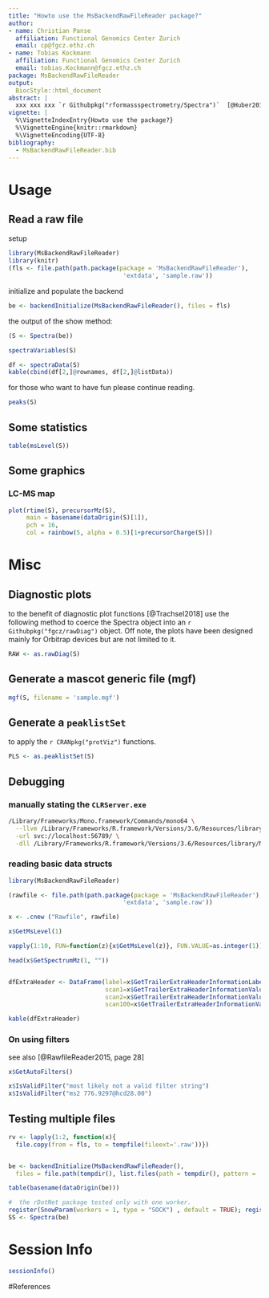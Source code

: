 ```yaml
---
title: "Howto use the MsBackendRawFileReader package?"
author:
- name: Christian Panse
  affiliation: Functional Genomics Center Zurich
  email: cp@fgcz.ethz.ch
- name: Tobias Kockmann
  affiliation: Functional Genomics Center Zurich
  email: tobias.Kockmann@fgcz.ethz.ch
package: MsBackendRawFileReader
output:
  BiocStyle::html_document
abstract: |
  xxx xxx xxx `r Githubpkg("rformassspectrometry/Spectra")`  [@Huber2015, @Trachsel2018]
vignette: |
  %\VignetteIndexEntry{Howto use the package?}
  %\VignetteEngine{knitr::rmarkdown}
  %\VignetteEncoding{UTF-8}
bibliography:
  - MsBackendRawFileReader.bib
---
```


# Usage

## Read a raw file

setup
```r
library(MsBackendRawFileReader)
library(knitr)
(fls <- file.path(path.package(package = 'MsBackendRawFileReader'),
                                'extdata', 'sample.raw'))
```

initialize and populate the backend
```r
be <- backendInitialize(MsBackendRawFileReader(), files = fls)
```

the output of the show method:
```r
(S <- Spectra(be))
```


```r
spectraVariables(S)
```


```r
df <- spectraData(S)
kable(cbind(df[2,]@rownames, df[2,]@listData))
```

for those who want to have fun please continue reading.


```r
peaks(S)
```

## Some statistics

```r
table(msLevel(S))
```

## Some graphics


### LC-MS map
```r
plot(rtime(S), precursorMz(S),
     main = basename(dataOrigin(S)[1]),
     pch = 16,
     col = rainbow(5, alpha = 0.5)[1+precursorCharge(S)])
```



# Misc


## Diagnostic plots

to the benefit of diagnostic plot functions [@Trachsel2018] use the following
method to coerce the Spectra object into an `r Githubpkg("fgcz/rawDiag")`
object.
Off note, the plots have been designed mainly for Orbitrap devices but are not
limited to it.

```r
RAW <- as.rawDiag(S)
```

## Generate a mascot generic file (mgf)

```r
mgf(S, filename = 'sample.mgf')
```


## Generate a `peaklistSet`

to apply the `r CRANpkg("protViz")` functions.

```r
PLS <- as.peaklistSet(S) 
```

## Debugging



### manually stating the `CLRServer.exe`
```bash
/Library/Frameworks/Mono.framework/Commands/mono64 \
  --llvm /Library/Frameworks/R.framework/Versions/3.6/Resources/library/rDotNet/server/bin/Debug/CLRServer.exe \
  -url svc://localhost:56789/ \
  -dll /Library/Frameworks/R.framework/Versions/3.6/Resources/library/MsBackendRawFileReader/exec/MsBackendRawFileReader.dll
```


### reading basic data structs
```r
library(MsBackendRawFileReader)

(rawfile <- file.path(path.package(package = 'MsBackendRawFileReader'),
                                'extdata', 'sample.raw'))

x <- .cnew ("Rawfile", rawfile)

x$GetMsLevel(1)

vapply(1:10, FUN=function(z){x$GetMsLevel(z)}, FUN.VALUE=as.integer(1))

head(x$GetSpectrumMz(1, ""))


dfExtraHeader <- DataFrame(label=x$GetTrailerExtraHeaderInformationLabel(),
                           scan1=x$GetTrailerExtraHeaderInformationValue(1),
                           scan2=x$GetTrailerExtraHeaderInformationValue(2),
                           scan100=x$GetTrailerExtraHeaderInformationValue(100))

```

```r
kable(dfExtraHeader)
```

### On using filters

see also [@RawfileReader2015, page 28]

```r
x$GetAutoFilters()

x$IsValidFilter("most likely not a valid filter string")
x$IsValidFilter("ms2 776.9297@hcd28.00")
```

## Testing multiple files

```r
rv <- lapply(1:2, function(x){
  file.copy(from = fls, to = tempfile(fileext='.raw'))})


be <- backendInitialize(MsBackendRawFileReader(),
  files = file.path(tempdir(), list.files(path = tempdir(), pattern = 'raw$')))

table(basename(dataOrigin(be)))

#  the rDotNet package tested only with one worker.
register(SnowParam(workers = 1, type = "SOCK") , default = TRUE); registered()
SS <- Spectra(be)
```

# Session Info

```r
sessionInfo()
```

#References


